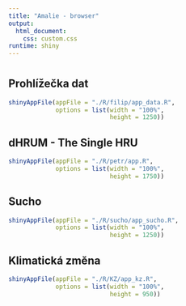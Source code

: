 ```yaml
---
title: "Amalie - browser"
output: 
  html_document:
    css: custom.css
runtime: shiny
---
```


# {.tabset}
## Prohlížečka dat

```r
shinyAppFile(appFile = "./R/filip/app_data.R",
             options = list(width = "100%",
                            height = 1250))
```

## dHRUM - The Single HRU 

```r
shinyAppFile(appFile = "./R/petr/app.R",
             options = list(width = "100%",
                            height = 1750))
```

## Sucho

```r
shinyAppFile(appFile = "./R/sucho/app_sucho.R",
             options = list(width = "100%",
                            height = 1250))
```

## Klimatická změna

```r
shinyAppFile(appFile = "./R/KZ/app_kz.R",
             options = list(width = "100%",
                            height = 950))
```
<!-- ## dHRUM - HRU jednotka -->

<!-- ```{r eleni, echo = FALSE, message = FALSE, warning = FALSE} -->
<!-- shinyAppFile(appFile = "./R/eleni/app.R", -->
<!--              options = list(width = "100%", -->
<!--                             height = 1000)) -->
<!-- ``` -->


